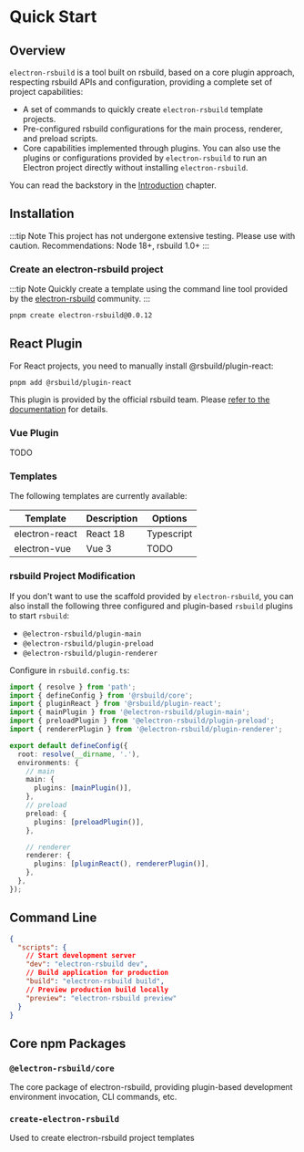 # Quick Start

## Overview

`electron-rsbuild` is a tool built on rsbuild, based on a core plugin approach, respecting rsbuild APIs and configuration, providing a complete set of project capabilities:

- A set of commands to quickly create `electron-rsbuild` template projects.
- Pre-configured rsbuild configurations for the main process, renderer, and preload scripts.
- Core capabilities implemented through plugins. You can also use the plugins or configurations provided by `electron-rsbuild` to run an Electron project directly without installing `electron-rsbuild`.

You can read the backstory in the [Introduction](/guide/introduction) chapter.

## Installation

:::tip Note
This project has not undergone extensive testing. Please use with caution. Recommendations: Node 18+, rsbuild 1.0+
:::

### Create an electron-rsbuild project

:::tip Note
Quickly create a template using the command line tool provided by the [electron-rsbuild](https://github.com/electron/electron) community.
:::

```bash
pnpm create electron-rsbuild@0.0.12

```

## React Plugin

For React projects, you need to manually install @rsbuild/plugin-react:

```shell
pnpm add @rsbuild/plugin-react
```

This plugin is provided by the official rsbuild team. Please [refer to the documentation](https://rsbuild.dev/zh/plugins/list/plugin-react) for details.

### Vue Plugin

TODO

### Templates

The following templates are currently available:

| Template       | Description | Options    |
| -------------- | ----------- | ---------- |
| electron-react | React 18    | Typescript |
| electron-vue   | Vue 3       | TODO       |

### rsbuild Project Modification

If you don't want to use the scaffold provided by `electron-rsbuild`, you can also install the following three configured and plugin-based `rsbuild` plugins to start `rsbuild`:

- `@electron-rsbuild/plugin-main`
- `@electron-rsbuild/plugin-preload`
- `@electron-rsbuild/plugin-renderer`

Configure in `rsbuild.config.ts`:

```ts
import { resolve } from 'path';
import { defineConfig } from '@rsbuild/core';
import { pluginReact } from '@rsbuild/plugin-react';
import { mainPlugin } from '@electron-rsbuild/plugin-main';
import { preloadPlugin } from '@electron-rsbuild/plugin-preload';
import { rendererPlugin } from '@electron-rsbuild/plugin-renderer';

export default defineConfig({
  root: resolve(__dirname, '.'),
  environments: {
    // main
    main: {
      plugins: [mainPlugin()],
    },
    // preload
    preload: {
      plugins: [preloadPlugin()],
    },

    // renderer
    renderer: {
      plugins: [pluginReact(), rendererPlugin()],
    },
  },
});
```

## Command Line

```json title="package.json"
{
  "scripts": {
    // Start development server
    "dev": "electron-rsbuild dev",
    // Build application for production
    "build": "electron-rsbuild build",
    // Preview production build locally
    "preview": "electron-rsbuild preview"
  }
}
```

## Core npm Packages

### `@electron-rsbuild/core`

The core package of electron-rsbuild, providing plugin-based development environment invocation, CLI commands, etc.

### `create-electron-rsbuild`

Used to create electron-rsbuild project templates
